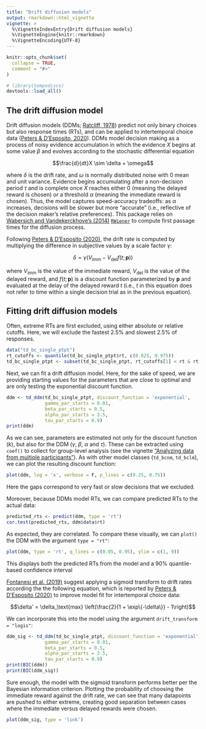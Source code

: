 ```yaml
---
title: "Drift diffusion models"
output: rmarkdown::html_vignette
vignette: >
  %\VignetteIndexEntry{Drift diffusion models}
  %\VignetteEngine{knitr::rmarkdown}
  %\VignetteEncoding{UTF-8}
---
```


```r
knitr::opts_chunk$set(
  collapse = TRUE,
  comment = "#>"
)
```

```r
# library(tempodisco)
devtools::load_all()
```

## The drift diffusion model

Drift diffusion models (DDMs; [Ratcliff, 1978](https://doi.org/10.1037/0033-295X.85.2.59)) predict not only binary choices but also response times (RTs), and can be applied to intertemporal choice data ([Peters & D'Esposito, 2020](https://doi.org/10.1371/journal.pcbi.1007615)). DDMs model decision making as a process of noisy evidence accumulation in which the evidence $X$ begins at some value $\beta$ and evolves according to the stochastic differential equation

$$\frac{d}{dt}X \sim \delta + \omega$$

where $\delta$ is the drift rate, and $\omega$ is normally distributed noise with $0$ mean and unit variance. Evidence begins accumulating after a non-decision period $\tau$ and is complete once $X$ reaches either $0$ (meaning the delayed reward is chosen) or a threshold $\alpha$ (meaning the immediate reward is chosen). Thus, the model captures speed-accuracy tradeoffs: as $\alpha$ increases, decisions will be slower but more "accurate" (i.e., reflective of the decision maker's relative preferences). This package relies on [Wabersich and Vandekerckhove's (2014)](https://doi.org/10.32614/RJ-2014-005) [`RWiener`](https://cran.r-project.org/package=RWiener) to compute first passage times for the diffusion process.

Following [Peters & D'Esposito (2020)](https://doi.org/10.1371/journal.pcbi.1007615), the drift rate is computed by multiplying the difference in subjective values by a scale factor $\gamma$:

$$\delta = \gamma\big( V_\text{imm} - V_\text{del}f(t;\mathbf{p})\big)$$

where $V_\text{imm}$ is the value of the immediate reward, $V_\text{del}$ is the value of the delayed reward, and $f(t;\mathbf{p})$ is a discount function parameterized by $\mathbf{p}$ and evaluated at the delay of the delayed reward $t$ (i.e., $t$ in this equation does not refer to time within a single decision trial as in the previous equation).

## Fitting drift diffusion models

Often, extreme RTs are first excluded, using either absolute or relative cutoffs. Here, we will exclude the fastest 2.5% and slowest 2.5% of responses.

```r
data("td_bc_single_ptpt")
rt_cutoffs <- quantile(td_bc_single_ptpt$rt, c(0.025, 0.975))
td_bc_single_ptpt <- subset(td_bc_single_ptpt, rt_cutoffs[1] < rt & rt < rt_cutoffs[2])
```

Next, we can fit a drift diffusion model. Here, for the sake of speed, we are providing starting values for the parameters that are close to optimal and are only testing the exponential discount function.

```r
ddm <- td_ddm(td_bc_single_ptpt, discount_function = 'exponential',
              gamma_par_starts = 0.01,
              beta_par_starts = 0.5,
              alpha_par_starts = 3.5,
              tau_par_starts = 0.9)
print(ddm)
```

As we can see, parameters are estimated not only for the discount function ($k$), but also for the DDM ($\gamma$, $\beta$, $\alpha$ and $\tau$). These can be extracted using `coef()` to collect for group-level analysis (see the vignette ["Analyzing data from multiple participants"](analyzing-study.html)). As with other model classes (`td_bcnm`, `td_bclm`), we can plot the resulting discount function:

```r
plot(ddm, log = 'x', verbose = F, p_lines = c(0.25, 0.75))
```

Here the gaps correspond to very fast or slow decisions that we excluded.

Moreover, because DDMs model RTs, we can compare predicted RTs to the actual data:

```r
predicted_rts <- predict(ddm, type = 'rt')
cor.test(predicted_rts, ddm$data$rt)
```

As expected, they are correlated. To compare these visually, we can `plot()` the DDM with the argument `type = "rt"`:

```r
plot(ddm, type = 'rt', q_lines = c(0.05, 0.95), ylim = c(1, 9))
```

This displays both the predicted RTs from the model and a 90% quantile-based confidence interval

[Fontanesi et al. (2019)](https://doi.org/10.3758/s13423-018-1554-2) suggest applying a sigmoid transform to drift rates according the the following equation, which is reported by [Peters & D'Esposito (2020)](https://doi.org/10.1371/journal.pcbi.1007615) to improve model fit for intertemporal choice data:

$$\delta' = \delta_\text{max} \left(\frac{2}{1 + \exp\{-\delta\}} - 1\right)$$

We can incorporate this into the model using the argument `drift_transform = "logis"`:

```r
ddm_sig <- td_ddm(td_bc_single_ptpt, discount_function = 'exponential', drift_transform = 'logis',
              gamma_par_starts = 0.01,
              beta_par_starts = 0.5,
              alpha_par_starts = 3.5,
              tau_par_starts = 0.9)
print(BIC(ddm))
print(BIC(ddm_sig))
```

Sure enough, the model with the sigmoid transform performs better per the Bayesian information criterion. Plotting the probability of choosing the immediate reward against the drift rate, we can see that many datapoints are pushed to either extreme, creating good separation between cases where the immediate versus delayed rewards were chosen.

```r
plot(ddm_sig, type = 'link')
```

